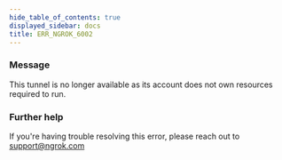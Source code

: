 ```yaml
---
hide_table_of_contents: true
displayed_sidebar: docs
title: ERR_NGROK_6002
---
```


### Message

This tunnel is no longer available as its account does not own resources required to run.

<ErrorDetails />

### Further help

If you're having trouble resolving this error, please reach out to [support@ngrok.com](mailto:support@ngrok.com?subject=Help%20with%20ERR_NGROK_6002)
